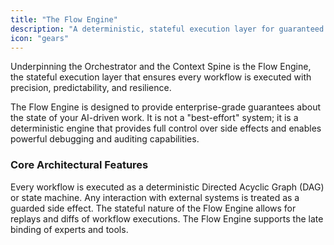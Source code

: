 ```yaml
---
title: "The Flow Engine"
description: "A deterministic, stateful execution layer for guaranteed outcomes."
icon: "gears"
---
```


Underpinning the Orchestrator and the Context Spine is the Flow Engine, the stateful execution layer that ensures every workflow is executed with precision, predictability, and resilience.

The Flow Engine is designed to provide enterprise-grade guarantees about the state of your AI-driven work. It is not a "best-effort" system; it is a deterministic engine that provides full control over side effects and enables powerful debugging and auditing capabilities.

### Core Architectural Features

<CardGroup cols={2}>
  <Card title="Deterministic DAGs" icon="diagram-project">
    Every workflow is executed as a deterministic Directed Acyclic Graph (DAG) or state machine.
  </Card>
  <Card title="Guarded Side Effects" icon="shield-halved">
    Any interaction with external systems is treated as a guarded side effect.
  </Card>
  <Card title="Time-Travel Debugging" icon="clock-rotate-left">
    The stateful nature of the Flow Engine allows for replays and diffs of workflow executions.
  </Card>
  <Card title="Late Binding" icon="puzzle-piece">
    The Flow Engine supports the late binding of experts and tools.
  </Card>
</CardGroup>
